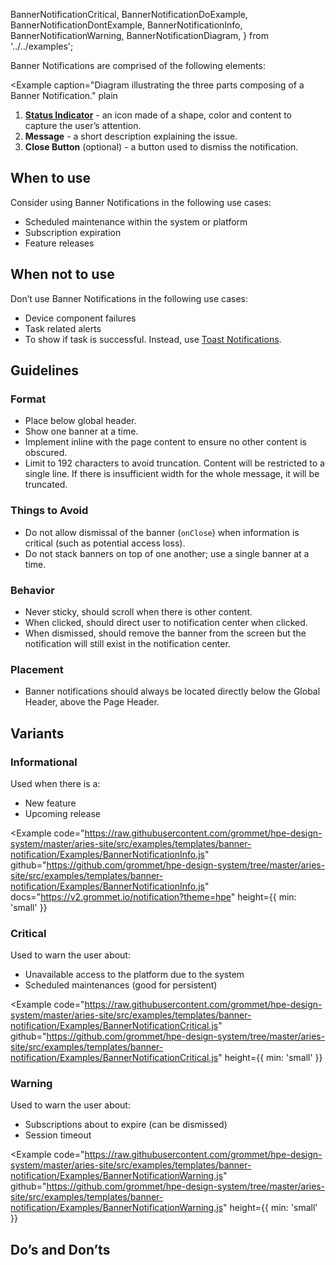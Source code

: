   BannerNotificationCritical,
  BannerNotificationDoExample,
  BannerNotificationDontExample,
  BannerNotificationInfo,
  BannerNotificationWarning,
  BannerNotificationDiagram,
} from '../../examples';

Banner Notifications are comprised of the following elements:

<Example
  caption="Diagram illustrating the three parts composing of a Banner Notification."
  plain
>
  <BannerNotificationDiagram />
</Example>

1. [**Status Indicator**](/templates/status-indicator) - an icon made of a shape, color and content to capture the user’s attention.
2. **Message** - a short description explaining the issue.
3. **Close Button** (optional) - a button used to dismiss the notification.

## When to use

Consider using Banner Notifications in the following use cases:

- Scheduled maintenance within the system or platform
- Subscription expiration
- Feature releases

## When not to use

Don’t use Banner Notifications in the following use cases:

- Device component failures
- Task related alerts
- To show if task is successful. Instead, use [Toast Notifications](/templates/toast-notifications).

## Guidelines

### Format

- Place below global header.
- Show one banner at a time.
- Implement inline with the page content to ensure no other content is obscured.
- Limit to 192 characters to avoid truncation. Content will be restricted to a single line. If there is insufficient width for the whole message, it will be truncated.

### Things to Avoid

- Do not allow dismissal of the banner (`onClose`) when information is critical (such as potential access loss).
- Do not stack banners on top of one another; use a single banner at a time.

### Behavior

- Never sticky, should scroll when there is other content.
- When clicked, should direct user to notification center when clicked.
- When dismissed, should remove the banner from the screen but the notification will still exist in the notification center.

### Placement

- Banner notifications should always be located directly below the Global Header, above the Page Header.

## Variants

### Informational

Used when there is a:

- New feature
- Upcoming release

<Example
  code="https://raw.githubusercontent.com/grommet/hpe-design-system/master/aries-site/src/examples/templates/banner-notification/Examples/BannerNotificationInfo.js"
  github="https://github.com/grommet/hpe-design-system/tree/master/aries-site/src/examples/templates/banner-notification/Examples/BannerNotificationInfo.js"
  docs="https://v2.grommet.io/notification?theme=hpe"
  height={{ min: 'small' }}
>
  <BannerNotificationInfo />
</Example>

### Critical

Used to warn the user about:

- Unavailable access to the platform due to the system
- Scheduled maintenances (good for persistent)

<Example
  code="https://raw.githubusercontent.com/grommet/hpe-design-system/master/aries-site/src/examples/templates/banner-notification/Examples/BannerNotificationCritical.js"
  github="https://github.com/grommet/hpe-design-system/tree/master/aries-site/src/examples/templates/banner-notification/Examples/BannerNotificationCritical.js"
  height={{ min: 'small' }}
>
  <BannerNotificationCritical />
</Example>

### Warning

Used to warn the user about:

- Subscriptions about to expire (can be dismissed)
- Session timeout

<Example
  code="https://raw.githubusercontent.com/grommet/hpe-design-system/master/aries-site/src/examples/templates/banner-notification/Examples/BannerNotificationWarning.js"
  github="https://github.com/grommet/hpe-design-system/tree/master/aries-site/src/examples/templates/banner-notification/Examples/BannerNotificationWarning.js"
  height={{ min: 'small' }}
>
  <BannerNotificationWarning />
</Example>

## Do’s and Don’ts

<BestPracticeGroup columns='auto' gap="none">
  <Example
    height="small"
    bestPractice={{type: 'do', message: 'In this example a status indicator, title and message are used to explain what the message is about.'}}
  >
    <BannerNotificationDoExample />
  </Example>
  <Example
    height="small"
    bestPractice={{type: 'dont', message: `Don’t stack more than one banner at a time.`}}
  >
    <BannerNotificationDontExample />
  </Example>
</BestPracticeGroup>
